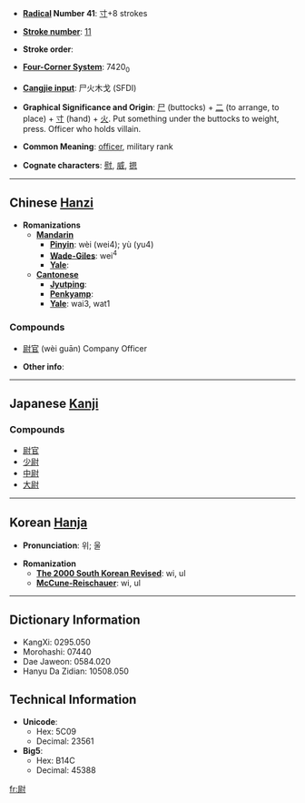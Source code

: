 * '''[[Wiktionary:Chinese radical index| Radical]] Number 41''': [[Wiktionary:Chinese radical index 寸|寸]]+8 strokes

* '''[[Wiktionary:Chinese total strokes index|Stroke number]]''': [[Wiktionary:Chinese total strokes index 11|11]]

* '''Stroke order''': 

* '''[[Wiktionary:Chinese four corner index|Four-Corner System]]''': 7420<sub>0</sub>

* '''[[Wiktionary:Chinese Cangjie index|Cangjie input]]''': 尸火木戈 (SFDI)

* '''Graphical Significance and Origin''': [[尸]] (buttocks) + [[二]] (to arrange, to place) + [[寸]] (hand) + [[火]]. Put something under the buttocks to weight, press. Officer who holds villain.

* '''Common Meaning''': [[officer]], military rank

* '''Cognate characters''': [[慰]], [[威]], [[摁]]

----

== Chinese [[Hanzi]] ==

* '''Romanizations'''
** '''[[Mandarin]]'''
*** '''[[Pinyin]]''': wèi (wei4); yù (yu4)
*** '''[[Wade-Giles]]''': wei<sup>4</sup>
*** '''[[Yale]]''': 
** '''[[Cantonese]]'''
*** '''[[Jyutping]]''':
*** '''[[Penkyamp]]''': 
*** '''[[Yale]]''': wai3, wat1

===Compounds===
*[[尉官]] (wèi guān) Company Officer 

* '''Other info''': 

----

== Japanese [[Kanji]] ==
{{kanji
|[[い]] ([[i]]), [[うつ]] ([[utsu]]), [[うち]] ([[uchi]])
|[[おさえる]] ([[osaeru]]), [[やすんじる]] ([[yasunjiru]]), [[じょう]] ([[jō]])|rs=寸08|grade=c}}

===Compounds===
*[[尉官]]
*[[少尉]]
*[[中尉]]
*[[大尉]]
----

== Korean [[Hanja]] ==

* '''Pronunciation''': 위; 울

* '''Romanization'''
** '''[[The 2000 South Korean Revised Romanization|The 2000 South Korean Revised]]''': wi, ul
** '''[[McCune-Reischauer]]''': wi, ul

----

== Dictionary Information ==

* KangXi: 0295.050
* Morohashi: 07440
* Dae Jaweon: 0584.020
* Hanyu Da Zidian: 10508.050

== Technical Information ==

* '''Unicode''':
** Hex: 5C09
** Decimal: 23561
* '''Big5''':
** Hex: B14C
** Decimal: 45388

[[fr:尉]]